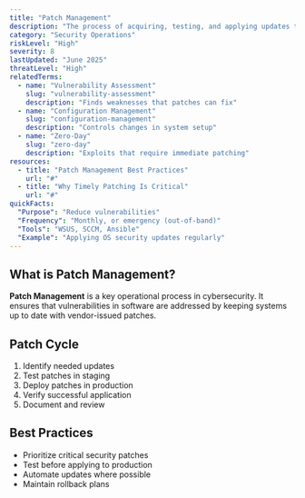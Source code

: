 ```yaml
---
title: "Patch Management"
description: "The process of acquiring, testing, and applying updates to software to fix vulnerabilities and improve performance"
category: "Security Operations"
riskLevel: "High"
severity: 8
lastUpdated: "June 2025"
threatLevel: "High"
relatedTerms:
  - name: "Vulnerability Assessment"
    slug: "vulnerability-assessment"
    description: "Finds weaknesses that patches can fix"
  - name: "Configuration Management"
    slug: "configuration-management"
    description: "Controls changes in system setup"
  - name: "Zero-Day"
    slug: "zero-day"
    description: "Exploits that require immediate patching"
resources:
  - title: "Patch Management Best Practices"
    url: "#"
  - title: "Why Timely Patching Is Critical"
    url: "#"
quickFacts:
  "Purpose": "Reduce vulnerabilities"
  "Frequency": "Monthly, or emergency (out-of-band)"
  "Tools": "WSUS, SCCM, Ansible"
  "Example": "Applying OS security updates regularly"
---
```


## What is Patch Management?

**Patch Management** is a key operational process in cybersecurity. It ensures that vulnerabilities in software are addressed by keeping systems up to date with vendor-issued patches.

## Patch Cycle

1. Identify needed updates
2. Test patches in staging
3. Deploy patches in production
4. Verify successful application
5. Document and review

## Best Practices

- Prioritize critical security patches
- Test before applying to production
- Automate updates where possible
- Maintain rollback plans
